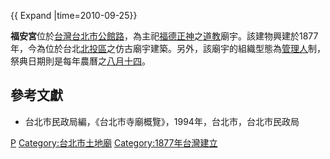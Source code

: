{{ Expand |time=2010-09-25}}

'''福安宮'''位於[[台灣|台灣]][[台北市|台北市]][[公館路|公館路]]，為主祀[[福德正神|福德正神]]之[[道教|道教]]廟宇。該建物興建於1877年，今為位於台北[[北投區|北投區]]之仿古廟宇建築。另外，該廟宇的組織型態為[[管理人|管理人]]制，祭典日期則是每年農曆之[[八月十四|八月十四]]。

==參考文獻==
*台北市民政局編，《台北市寺廟概覽》，1994年，台北市，台北市民政局

[[Category:北投區廟宇|P]]
[[Category:台北市土地廟|Category:台北市土地廟]]
[[Category:1877年台灣建立|Category:1877年台灣建立]]
